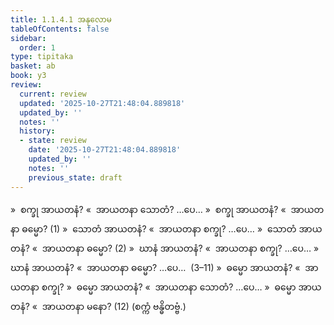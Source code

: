 ```yaml
---
title: 1.1.4.1 အနုလောမ
tableOfContents: false
sidebar:
  order: 1
type: tipitaka
basket: ab
book: y3
review:
  current: review
  updated: '2025-10-27T21:48:04.889818'
  updated_by: ''
  notes: ''
  history:
  - state: review
    date: '2025-10-27T21:48:04.889818'
    updated_by: ''
    notes: ''
    previous_state: draft
---
```



<ReviewStatus review={frontmatter.review} showDetails={true} />

<HypothesisAnnotation frontmatter={frontmatter} />

<DynamicBreadcrumb />

<Division number="8" book="y3" e="ch" v="33" p="74">

<Paragraph number="145" book="y3">
»  စက္ခု အာယတနံ?
</Paragraph>

<Paragraph number="146" book="y3">
«  အာယတနာ သောတံ? …ပေ…
</Paragraph>

<Paragraph number="147" book="y3">
»  စက္ခု အာယတနံ?
</Paragraph>

<Paragraph number="148" book="y3">
«  အာယတနာ ဓမ္မော? (1)
</Paragraph>

<Paragraph number="149" book="y3">
»  သောတံ အာယတနံ?
</Paragraph>

<Paragraph number="150" book="y3">
«  အာယတနာ စက္ခု? …ပေ…
</Paragraph>

<Paragraph number="151" book="y3">
»  သောတံ အာယတနံ?
</Paragraph>

<Paragraph number="152" book="y3">
«  အာယတနာ ဓမ္မော? (2)
</Paragraph>

<Paragraph number="153" book="y3">
»  ဃာနံ အာယတနံ?
</Paragraph>

<Paragraph number="154" book="y3">
«  အာယတနာ စက္ခု? …ပေ…
</Paragraph>

<Paragraph number="155" book="y3">
»  ဃာနံ အာယတနံ?
</Paragraph>

<Paragraph number="156" book="y3">
«  အာယတနာ ဓမ္မော? …ပေ…  (3–11)
</Paragraph>

<Paragraph number="157" book="y3">
»  ဓမ္မော အာယတနံ?
</Paragraph>

<Paragraph number="158" book="y3">
«  အာယတနာ စက္ခု?
</Paragraph>

<Paragraph number="159" book="y3">
»  ဓမ္မော အာယတနံ?
</Paragraph>

<Paragraph number="160" book="y3">
«  အာယတနာ သောတံ? …ပေ…
</Paragraph>

<Paragraph number="161" book="y3">
»  ဓမ္မော အာယတနံ?
</Paragraph>

<Paragraph number="162" book="y3">
«  အာယတနာ မနော? (12)

</Paragraph>
</Division>

<Paragraph number="163" type="center" book="y3">
(စက္ကံ ဗန္ဓိတဗ္ဗံ.)
</Paragraph>